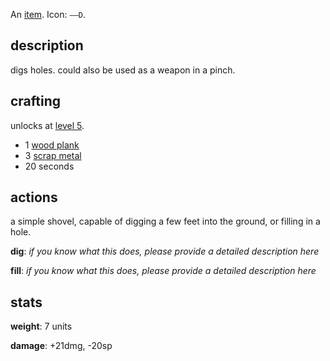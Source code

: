 An [[items|item]]. Icon: <code><nowiki>––D</nowiki></code>.

== description ==

digs holes. could also be used as a weapon in a pinch.

== crafting ==

unlocks at [[level 5]].

* 1 [[wood plank]]
* 3 [[scrap metal]]
* 20 seconds

== actions ==

a simple shovel, capable of digging a few feet into the ground, or filling in a hole.

'''dig''': ''if you know what this does, please provide a detailed description here''

'''fill''': ''if you know what this does, please provide a detailed description here''

== stats ==

'''weight''': 7 units

'''damage''': +21dmg, -20sp